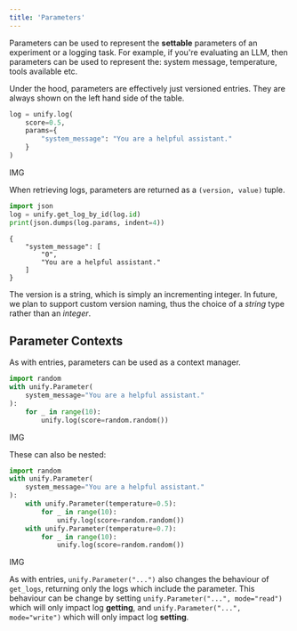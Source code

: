 ```yaml
---
title: 'Parameters'
---
```


Parameters can be used to represent the **settable** parameters of an experiment or a logging task.
For example, if you're evaluating an LLM, then parameters can be used to represent the: system message, temperature, tools available etc.

Under the hood, parameters are effectively just versioned entries.
They are always shown on the left hand side of the table.

```python
log = unify.log(
    score=0.5,
    params={
        "system_message": "You are a helpful assistant."
    }
)
```

IMG

When retrieving logs, parameters are returned as a `(version, value)` tuple.

```python
import json
log = unify.get_log_by_id(log.id)
print(json.dumps(log.params, indent=4))
```
```
{
    "system_message": [
        "0",
        "You are a helpful assistant."
    ]
}
```

The version is a string, which is simply an incrementing integer.
In future, we plan to support custom version naming,
thus the choice of a *string* type rather than an *integer*.

## Parameter Contexts

As with entries, parameters can be used as a context manager.

```python
import random
with unify.Parameter(
    system_message="You are a helpful assistant."
):
    for _ in range(10):
        unify.log(score=random.random())
```

IMG

These can also be nested:

```python
import random
with unify.Parameter(
    system_message="You are a helpful assistant."
):
    with unify.Parameter(temperature=0.5):
        for _ in range(10):
            unify.log(score=random.random())
    with unify.Parameter(temperature=0.7):
        for _ in range(10):
            unify.log(score=random.random())
```

IMG

As with entries, `unify.Parameter("...")` also changes the behaviour of `get_logs`, returning only the logs which include the parameter.
This behaviour can be change by setting `unify.Parameter("...", mode="read")` which will only impact log **getting**,
and `unify.Parameter("...", mode="write")` which will only impact log **setting**.
